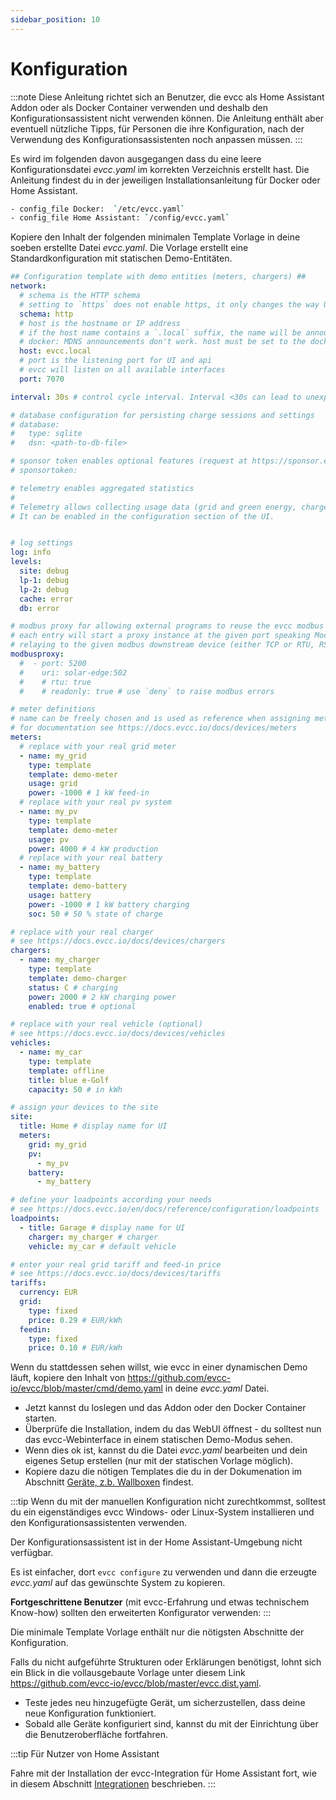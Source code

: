 ```yaml
---
sidebar_position: 10
---
```


# Konfiguration

:::note
Diese Anleitung richtet sich an Benutzer, die evcc als Home Assistant Addon oder als Docker Container verwenden und deshalb
den Konfigurationsassistent nicht verwenden können.
Die Anleitung enthält aber eventuell nützliche Tipps, für Personen die ihre Konfiguration, nach der Verwendung des Konfigurationsassistenten noch anpassen müssen.
:::

Es wird im folgenden davon ausgegangen dass du eine leere Konfigurationsdatei _evcc.yaml_ im korrekten Verzeichnis erstellt hast.
Die Anleitung findest du in der jeweiligen Installationsanleitung für Docker oder Home Assistant.

```sh
- config_file Docker:  `/etc/evcc.yaml`
- config_file Home Assistant: `/config/evcc.yaml`
```

Kopiere den Inhalt der folgenden minimalen Template Vorlage in deine soeben erstellte Datei _evcc.yaml_.
Die Vorlage erstellt eine Standardkonfiguration mit statischen Demo-Entitäten.

```yaml title="evcc.yaml"
## Configuration template with demo entities (meters, chargers) ##
network:
  # schema is the HTTP schema
  # setting to `https` does not enable https, it only changes the way URLs are generated
  schema: http
  # host is the hostname or IP address
  # if the host name contains a `.local` suffix, the name will be announced on MDNS
  # docker: MDNS announcements don't work. host must be set to the docker host's name.
  host: evcc.local
  # port is the listening port for UI and api
  # evcc will listen on all available interfaces
  port: 7070

interval: 30s # control cycle interval. Interval <30s can lead to unexpected behavior, see https://docs.evcc.io/docs/reference/configuration/interval

# database configuration for persisting charge sessions and settings
# database:
#   type: sqlite
#   dsn: <path-to-db-file>

# sponsor token enables optional features (request at https://sponsor.evcc.io)
# sponsortoken:

# telemetry enables aggregated statistics
#
# Telemetry allows collecting usage data (grid and green energy, charge power).
# It can be enabled in the configuration section of the UI.


# log settings
log: info
levels:
  site: debug
  lp-1: debug
  lp-2: debug
  cache: error
  db: error

# modbus proxy for allowing external programs to reuse the evcc modbus connection
# each entry will start a proxy instance at the given port speaking Modbus TCP and
# relaying to the given modbus downstream device (either TCP or RTU, RS485 or TCP)
modbusproxy:
  #  - port: 5200
  #    uri: solar-edge:502
  #    # rtu: true
  #    # readonly: true # use `deny` to raise modbus errors

# meter definitions
# name can be freely chosen and is used as reference when assigning meters to site and loadpoints
# for documentation see https://docs.evcc.io/docs/devices/meters
meters:
  # replace with your real grid meter
  - name: my_grid
    type: template
    template: demo-meter
    usage: grid
    power: -1000 # 1 kW feed-in
  # replace with your real pv system
  - name: my_pv
    type: template
    template: demo-meter
    usage: pv
    power: 4000 # 4 kW production
  # replace with your real battery
  - name: my_battery
    type: template
    template: demo-battery
    usage: battery
    power: -1000 # 1 kW battery charging
    soc: 50 # 50 % state of charge

# replace with your real charger
# see https://docs.evcc.io/docs/devices/chargers
chargers:
  - name: my_charger
    type: template
    template: demo-charger
    status: C # charging
    power: 2000 # 2 kW charging power
    enabled: true # optional

# replace with your real vehicle (optional)
# see https://docs.evcc.io/docs/devices/vehicles
vehicles:
  - name: my_car
    type: template
    template: offline
    title: blue e-Golf
    capacity: 50 # in kWh

# assign your devices to the site
site:
  title: Home # display name for UI
  meters:
    grid: my_grid
    pv:
      - my_pv
    battery:
      - my_battery

# define your loadpoints according your needs
# see https://docs.evcc.io/en/docs/reference/configuration/loadpoints
loadpoints:
  - title: Garage # display name for UI
    charger: my_charger # charger
    vehicle: my_car # default vehicle

# enter your real grid tariff and feed-in price
# see https://docs.evcc.io/docs/devices/tariffs
tariffs:
  currency: EUR
  grid:
    type: fixed
    price: 0.29 # EUR/kWh
  feedin:
    type: fixed
    price: 0.10 # EUR/kWh
```


Wenn du stattdessen sehen willst, wie evcc in einer dynamischen Demo läuft,
kopiere den Inhalt von https://github.com/evcc-io/evcc/blob/master/cmd/demo.yaml in deine _evcc.yaml_ Datei.


- Jetzt kannst du loslegen und das Addon oder den Docker Container starten.
- Überprüfe die Installation, indem du das WebUI öffnest - du solltest nun das evcc-Webinterface in einem statischen Demo-Modus sehen.
- Wenn dies ok ist, kannst du die Datei _evcc.yaml_ bearbeiten und dein eigenes Setup erstellen (nur mit der statischen Vorlage möglich).
- Kopiere dazu die nötigen Templates die du in der Dokumenation im Abschnitt [Geräte, z.b. Wallboxen](../devices/chargers) findest.

:::tip
Wenn du mit der manuellen Konfiguration nicht zurechtkommst, solltest du ein eigenständiges evcc Windows- oder Linux-System installieren
 und den Konfigurationsassistenten verwenden.

Der Konfigurationsassistent ist in der Home Assistant-Umgebung nicht verfügbar.

Es ist einfacher, dort `evcc configure` zu verwenden und dann die erzeugte _evcc.yaml_ auf das gewünschte System zu kopieren.

**Fortgeschrittene Benutzer** (mit evcc-Erfahrung und etwas technischem Know-how) sollten den erweiterten Konfigurator verwenden:
:::

Die minimale Template Vorlage enthält nur die nötigsten Abschnitte der Konfiguration.

Falls du nicht aufgeführte Strukturen oder Erklärungen benötigst, lohnt sich ein Blick in die vollausgebaute Vorlage unter diesem
Link https://github.com/evcc-io/evcc/blob/master/evcc.dist.yaml.

- Teste jedes neu hinzugefügte Gerät, um sicherzustellen, dass deine neue Konfiguration funktioniert.
- Sobald alle Geräte konfiguriert sind, kannst du mit der Einrichtung über die Benutzeroberfläche fortfahren.

:::tip
Für Nutzer von Home Assistant

Fahre mit der Installation der evcc-Integration für Home Assistant fort, wie in diesem Abschnitt [Integrationen](../integrations/home-assistant) beschrieben.
:::

